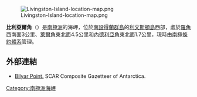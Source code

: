 {{Unreferenced|time=2013-10-28}}
[[Image:Livingston-Island-location-map.png|thumb]]

{{coord|62|36|12|S|60|56|58|W|display=title}}

'''比利亞爾角'''（{{lang-bg|Биляр}}）是[[南極洲|南極洲]]的海岬，位於[[南設得蘭群島|南設得蘭群島]]的[[利文斯頓島|利文斯頓島]]西部，處於[[羅角|羅角]]西南面3公里、[[萊爾角|萊爾角]]東北面4.5公里和[[內德利亞角|內德利亞角]]東北面1.7公里，現時由[[南極條約體系|南極條約體系]]管理。

==外部連結==
* [http://data.aad.gov.au/aadc/gaz/scar/display_name.cfm?gaz_id=134698 Bilyar Point.] {{Wayback|url=http://data.aad.gov.au/aadc/gaz/scar/display_name.cfm?gaz_id=134698 |date=20120531064239 }} SCAR Composite Gazetteer of Antarctica.

{{Antarctica-geo-stub}}
[[Category:南極洲海岬|Category:南極洲海岬]]